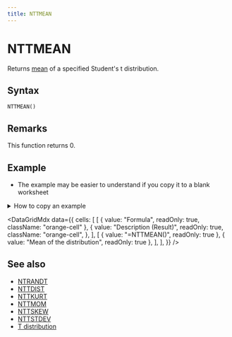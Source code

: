 ```yaml
---
title: NTTMEAN
---
```



# NTTMEAN

Returns [mean](/docs/glossary#mean) of a specified Student's t distribution.

## Syntax

```excel
NTTMEAN()
```

## Remarks

This function returns $0$.

## Example

- The example may be easier to understand if you copy it to a blank worksheet

<details>
  <summary>How to copy an example</summary>

1.  Create a blank workbook or worksheet.
2.  Select the example in the Help topic.

    **Note**  Do not select the row or column headers.

    ![Selecting an example from Help](./../../assets/functions/HowToCopy.png)

    Selecting an example from Help

3.  Press CTRL+C.
4.  In the worksheet, select cell A1, and press CTRL+V.
5.  To switch between viewing the results and viewing the formulas that return the results, press CTRL+` (grave accent), or on the **Tools** menu, point to **Formula Auditing**, and then click **Formula Auditing Mode**.

</details>

<DataGridMdx
  data={{
    cells: [
      [
        { value: "Formula", readOnly: true, className: "orange-cell" },
        {
          value: "Description (Result)",
          readOnly: true,
          className: "orange-cell",
        },
      ],
      [
        { value: "=NTTMEAN()", readOnly: true },
        { value: "Mean of the distribution", readOnly: true },
      ],
    ],
  }}
/>

## See also

- [NTRANDT](../01-random-numbers/01-single-series/12-ntrandt.mdx)
- [NTTDIST](080-nttdist.mdx)
- [NTTKURT](082-nttkurt.mdx)
- [NTTMOM](084-nttmom.mdx)
- [NTTSKEW](085-nttskew.mdx)
- [NTTSTDEV](086-nttstdev.mdx)
- [T distribution](../../05-gallery-of-distributions/t-distribution.mdx)
